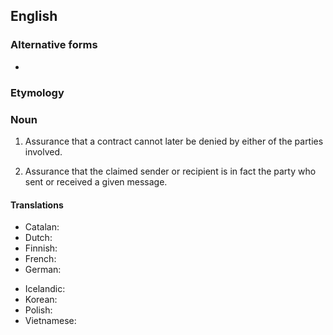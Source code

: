 {{also|non-repudiation}}

==English==
{{wikipedia}}

===Alternative forms===
* {{l|en|non-repudiation}}

===Etymology===
{{prefix|en|non|repudiation}}

===Noun===
{{en-noun|-}}
# {{lb|en|legal}} Assurance that a contract cannot later be denied by either of the parties involved.
# {{lb|en|telecommunication}} Assurance that the claimed sender or recipient is in fact the party who sent or received a given message.

====Translations====
{{trans-top|assurance of digital sending or receipt}}
* Catalan: {{t|ca|irrefutabilitat|f}}
* Dutch: {{t|nl|onweerlegbaarheid}}
* Finnish: {{t+|fi|kiistämättömyys}}
* French: {{t+|fr|non-répudiation}}
* German: {{t|de|Unleugbarkeit|f}}
{{trans-mid}}
* Icelandic: {{t|is|óhrekjanleiki|m}}
* Korean: {{t|ko|부인방지|tr=buinbangji}}
* Polish: {{t+|pl|niezaprzeczalność}}
* Vietnamese: {{t|vi|chống thoái thác}}
{{trans-bottom}}